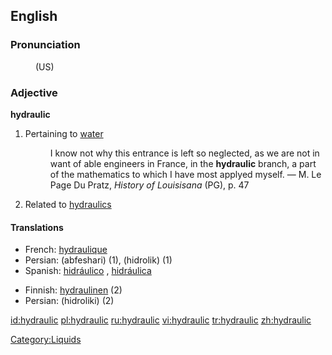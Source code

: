 ==English==

===Pronunciation===
:(US) {{SAMPA|/haI.drQ.lIks/}}

===Adjective===
'''hydraulic'''

# Pertaining to [[water]]
#:I know not why this entrance is left so neglected, as we are not in want of able engineers in France, in the '''hydraulic''' branch, a part of the mathematics to which I have most applyed myself. &mdash; M. Le Page Du Pratz, ''History of Louisisana'' (PG), p. 47
#Related to [[hydraulics]]

====Translations====
{{trans-top|Having to do with water}}
*French: [[hydraulique]]
*Persian: {{FAchar|[[آبفشاری]]}} (abfeshari) (1), {{FAchar|[[هیدرولیک]]}} (hidrolik) (1)
*Spanish: [[hidráulico]] {{m}}, [[hidráulica]] {{f}}
{{trans-bottom}}
{{trans-top|-}}
*Finnish: [[hydraulinen]] (2)
*Persian: {{FAchar|[[هیدرولیکی]]}} (hidroliki) (2)
{{trans-bottom}}

[[Category:Liquids]]

[[id:hydraulic]]
[[pl:hydraulic]]
[[ru:hydraulic]]
[[vi:hydraulic]]
[[tr:hydraulic]]
[[zh:hydraulic]]